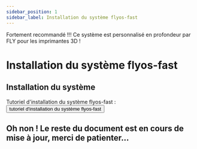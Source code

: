 ```yaml
---
sidebar_position: 1
sidebar_label: Installation du système flyos-fast
---
```


Fortement recommandé !!! Ce système est personnalisé en profondeur par FLY pour les imprimantes 3D !

# Installation du système flyos-fast

## Installation du système

Tutoriel d'installation du système flyos-fast : <Button variant="contained" disableElevation href="/docs/DebugDoc/flyos-fast/#introduction">tutoriel d'installation du système flyos-fast</Button>


## **Oh non ! Le reste du document est en cours de mise à jour, merci de patienter...**
